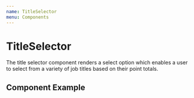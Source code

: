 ```yaml
---
name: TitleSelector
menu: Components
---
```



# TitleSelector
The title selector component renders a select option which enables a user to select from a variety of job titles based on their point totals.

## Component Example
<Playground>
    <TitleSelector />
</ Playground>